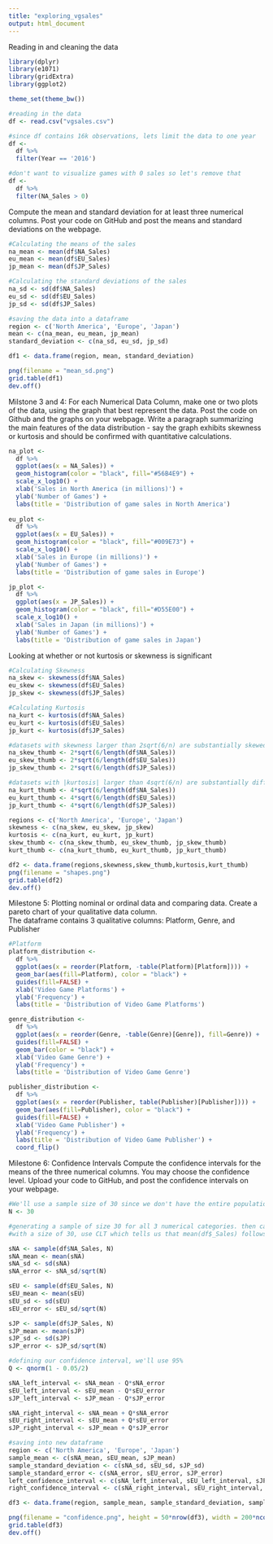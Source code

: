 ---
title: "exploring_vgsales"
output: html_document
---
Reading in and cleaning the data
```{r, include=FALSE}
library(dplyr)
library(e1071)
library(gridExtra)
library(ggplot2)

theme_set(theme_bw())

#reading in the data
df <- read.csv("vgsales.csv")

#since df contains 16k observations, lets limit the data to one year
df <- 
  df %>%
  filter(Year == '2016')

#don't want to visualize games with 0 sales so let's remove that
df <-
  df %>% 
  filter(NA_Sales > 0) 
``` 
Compute the mean and standard deviation for at least three numerical columns.
Post your code on GitHub and post the means and standard deviations on the webpage.
```{r, include=FALSE}
#Calculating the means of the sales
na_mean <- mean(df$NA_Sales)
eu_mean <- mean(df$EU_Sales)
jp_mean <- mean(df$JP_Sales)

#Calculating the standard deviations of the sales
na_sd <- sd(df$NA_Sales)
eu_sd <- sd(df$EU_Sales)
jp_sd <- sd(df$JP_Sales)

#saving the data into a dataframe
region <- c('North America', 'Europe', 'Japan')
mean <- c(na_mean, eu_mean, jp_mean)
standard_deviation <- c(na_sd, eu_sd, jp_sd)

df1 <- data.frame(region, mean, standard_deviation)

png(filename = "mean_sd.png")
grid.table(df1)
dev.off()
```
Milstone 3 and 4:
For each Numerical Data Column, make one or two plots of the data, using the graph that best represent the data. 
Post the code on Github and the graphs on your webpage.
Write a paragraph summarizing the main features of the data distribution - say the graph exhibits skewness or kurtosis and should be confirmed with quantitative calculations.
```{r, include=FALSE}
na_plot <- 
  df %>%
  ggplot(aes(x = NA_Sales)) +
  geom_histogram(color = "black", fill="#56B4E9") +
  scale_x_log10() +
  xlab('Sales in North America (in millions)') +
  ylab('Number of Games') +
  labs(title = 'Distribution of game sales in North America')
  
eu_plot <- 
  df %>%
  ggplot(aes(x = EU_Sales)) +
  geom_histogram(color = "black", fill="#009E73") +
  scale_x_log10() +
  xlab('Sales in Europe (in millions)') +
  ylab('Number of Games') +
  labs(title = 'Distribution of game sales in Europe')

jp_plot <- 
  df %>%
  ggplot(aes(x = JP_Sales)) +
  geom_histogram(color = "black", fill="#D55E00") +
  scale_x_log10() +
  xlab('Sales in Japan (in millions)') +
  ylab('Number of Games') +
  labs(title = 'Distribution of game sales in Japan')
```

Looking at whether or not kurtosis or skewness is significant

```{r, include=FALSE}
#Calculating Skewness
na_skew <- skewness(df$NA_Sales)
eu_skew <- skewness(df$EU_Sales)
jp_skew <- skewness(df$JP_Sales)

#Calculating Kurtosis
na_kurt <- kurtosis(df$NA_Sales)
eu_kurt <- kurtosis(df$EU_Sales)
jp_kurt <- kurtosis(df$JP_Sales)

#datasets with skewness larger than 2sqrt(6/n) are substantially skewed
na_skew_thumb <- 2*sqrt(6/length(df$NA_Sales))
eu_skew_thumb <- 2*sqrt(6/length(df$EU_Sales))
jp_skew_thumb <- 2*sqrt(6/length(df$JP_Sales))

#datasets with |kurtosis| larger than 4sqrt(6/n) are substantially different from 0
na_kurt_thumb <- 4*sqrt(6/length(df$NA_Sales))
eu_kurt_thumb <- 4*sqrt(6/length(df$EU_Sales))
jp_kurt_thumb <- 4*sqrt(6/length(df$JP_Sales))

regions <- c('North America', 'Europe', 'Japan')
skewness <- c(na_skew, eu_skew, jp_skew)
kurtosis <- c(na_kurt, eu_kurt, jp_kurt)
skew_thumb <- c(na_skew_thumb, eu_skew_thumb, jp_skew_thumb)
kurt_thumb <- c(na_kurt_thumb, eu_kurt_thumb, jp_kurt_thumb)

df2 <- data.frame(regions,skewness,skew_thumb,kurtosis,kurt_thumb)
png(filename = "shapes.png")
grid.table(df2)
dev.off()
```

Milestone 5: Plotting nominal or ordinal data and comparing data. 
Create a pareto chart of your qualitative data column.  
The dataframe contains 3 qualitative columns: Platform, Genre, and Publisher

```{r, include=FALSE}
#Platform
platform_distribution <-
  df %>%
  ggplot(aes(x = reorder(Platform, -table(Platform)[Platform]))) +
  geom_bar(aes(fill=Platform), color = "black") +
  guides(fill=FALSE) +
  xlab('Video Game Platforms') +
  ylab('Frequency') +
  labs(title = 'Distribution of Video Game Platforms')

genre_distribution <-
  df %>%
  ggplot(aes(x = reorder(Genre, -table(Genre)[Genre]), fill=Genre)) +
  guides(fill=FALSE) +
  geom_bar(color = "black") +
  xlab('Video Game Genre') +
  ylab('Frequency') +
  labs(title = 'Distribution of Video Game Genre')

publisher_distribution <-
  df %>%
  ggplot(aes(x = reorder(Publisher, table(Publisher)[Publisher]))) +
  geom_bar(aes(fill=Publisher), color = "black") +
  guides(fill=FALSE) +
  xlab('Video Game Publisher') +
  ylab('Frequency') +
  labs(title = 'Distribution of Video Game Publisher') +
  coord_flip()

```

Milestone 6: Confidence Intervals
Compute the confidence intervals for the means of the three numerical columns. You may choose the confidence level. Upload your code to GitHub, and post the confidence intervals on your webpage. 

```{r}
#We'll use a sample size of 30 since we don't have the entire population of video games
N <- 30

#generating a sample of size 30 for all 3 numerical categories. then calculating respective means. standard deviation, and standard errors
#with a size of 30, use CLT which tells us that mean(df$_Sales) follows a normal distribution with mean(sample_) and standard error approximately sd/sqrt(N)

sNA <- sample(df$NA_Sales, N)
sNA_mean <- mean(sNA)
sNA_sd <- sd(sNA)
sNA_error <- sNA_sd/sqrt(N)

sEU <- sample(df$EU_Sales, N)
sEU_mean <- mean(sEU)
sEU_sd <- sd(sEU)
sEU_error <- sEU_sd/sqrt(N)

sJP <- sample(df$JP_Sales, N)
sJP_mean <- mean(sJP)
sJP_sd <- sd(sJP)
sJP_error <- sJP_sd/sqrt(N)

#defining our confidence interval, we'll use 95%
Q <- qnorm(1 - 0.05/2)

sNA_left_interval <- sNA_mean - Q*sNA_error
sEU_left_interval <- sEU_mean - Q*sEU_error
sJP_left_interval <- sJP_mean - Q*sJP_error

sNA_right_interval <- sNA_mean + Q*sNA_error
sEU_right_interval <- sEU_mean + Q*sEU_error
sJP_right_interval <- sJP_mean + Q*sJP_error

#saving into new dataframe
region <- c('North America', 'Europe', 'Japan')
sample_mean <- c(sNA_mean, sEU_mean, sJP_mean)
sample_standard_deviation <- c(sNA_sd, sEU_sd, sJP_sd)
sample_standard_error <- c(sNA_error, sEU_error, sJP_error)
left_confidence_interval <- c(sNA_left_interval, sEU_left_interval, sJP_left_interval)
right_confidence_interval <- c(sNA_right_interval, sEU_right_interval, sJP_right_interval)

df3 <- data.frame(region, sample_mean, sample_standard_deviation, sample_standard_error, left_confidence_interval, right_confidence_interval)

png(filename = "confidence.png", height = 50*nrow(df3), width = 200*ncol(df3))
grid.table(df3)
dev.off()

```
